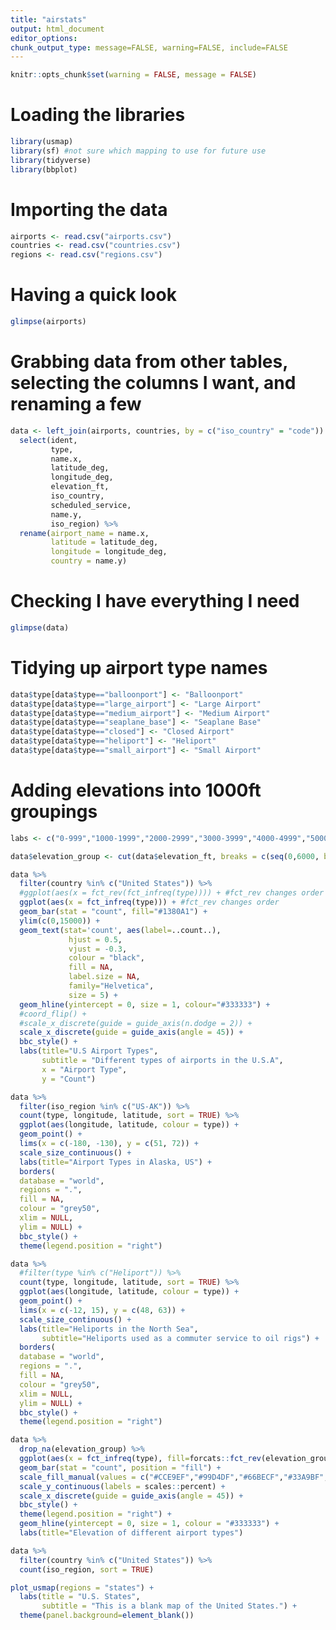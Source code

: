 ```yaml
---
title: "airstats"
output: html_document
editor_options: 
chunk_output_type: message=FALSE, warning=FALSE, include=FALSE
---
```


```r
knitr::opts_chunk$set(warning = FALSE, message = FALSE) 
```

# Loading the libraries
```r
library(usmap)
library(sf) #not sure which mapping to use for future use
library(tidyverse)
library(bbplot)
```

# Importing the data
```r
airports <- read.csv("airports.csv")
countries <- read.csv("countries.csv")
regions <- read.csv("regions.csv")
```

# Having a quick look
```r
glimpse(airports)
```

# Grabbing data from other tables, selecting the columns I want, and renaming a few
```r
data <- left_join(airports, countries, by = c("iso_country" = "code")) %>% 
  select(ident, 
         type, 
         name.x, 
         latitude_deg, 
         longitude_deg, 
         elevation_ft, 
         iso_country, 
         scheduled_service, 
         name.y,
         iso_region) %>% 
  rename(airport_name = name.x,
         latitude = latitude_deg,
         longitude = longitude_deg,
         country = name.y)
```

# Checking I have everything I need
```r
glimpse(data)
```

# Tidying up airport type names
```r
data$type[data$type=="balloonport"] <- "Balloonport"
data$type[data$type=="large_airport"] <- "Large Airport"
data$type[data$type=="medium_airport"] <- "Medium Airport"
data$type[data$type=="seaplane_base"] <- "Seaplane Base"
data$type[data$type=="closed"] <- "Closed Airport"
data$type[data$type=="heliport"] <- "Heliport"
data$type[data$type=="small_airport"] <- "Small Airport"
```

# Adding elevations into 1000ft groupings
```r
labs <- c("0-999","1000-1999","2000-2999","3000-3999","4000-4999","5000-5999","6000+")

data$elevation_group <- cut(data$elevation_ft, breaks = c(seq(0,6000, by = 1000), Inf), labels = labs, right = FALSE)
```

```r
data %>% 
  filter(country %in% c("United States")) %>% 
  #ggplot(aes(x = fct_rev(fct_infreq(type)))) + #fct_rev changes order
  ggplot(aes(x = fct_infreq(type))) + #fct_rev changes order
  geom_bar(stat = "count", fill="#1380A1") +
  ylim(c(0,15000)) +
  geom_text(stat='count', aes(label=..count..),
             hjust = 0.5, 
             vjust = -0.3, 
             colour = "black", 
             fill = NA, 
             label.size = NA, 
             family="Helvetica", 
             size = 5) +
  geom_hline(yintercept = 0, size = 1, colour="#333333") +
  #coord_flip() +
  #scale_x_discrete(guide = guide_axis(n.dodge = 2)) +
  scale_x_discrete(guide = guide_axis(angle = 45)) +
  bbc_style() +
  labs(title="U.S Airport Types",
       subtitle = "Different types of airports in the U.S.A",
       x = "Airport Type",
       y = "Count")
```

```r
data %>% 
  filter(iso_region %in% c("US-AK")) %>%
  count(type, longitude, latitude, sort = TRUE) %>% 
  ggplot(aes(longitude, latitude, colour = type)) +
  geom_point() +
  lims(x = c(-180, -130), y = c(51, 72)) +
  scale_size_continuous() +
  labs(title="Airport Types in Alaska, US") +
  borders(
  database = "world",
  regions = ".",
  fill = NA,
  colour = "grey50",
  xlim = NULL,
  ylim = NULL) +
  bbc_style() +
  theme(legend.position = "right")
```


```r
data %>% 
  #filter(type %in% c("Heliport")) %>%
  count(type, longitude, latitude, sort = TRUE) %>% 
  ggplot(aes(longitude, latitude, colour = type)) +
  geom_point() +
  lims(x = c(-12, 15), y = c(48, 63)) +
  scale_size_continuous() +
  labs(title="Heliports in the North Sea",
       subtitle="Heliports used as a commuter service to oil rigs") +
  borders(
  database = "world",
  regions = ".",
  fill = NA,
  colour = "grey50",
  xlim = NULL,
  ylim = NULL) +
  bbc_style() +
  theme(legend.position = "right")
```

```r
data %>% 
  drop_na(elevation_group) %>% 
  ggplot(aes(x = fct_infreq(type), fill=forcats::fct_rev(elevation_group))) +
  geom_bar(stat = "count", position = "fill") +
  scale_fill_manual(values = c("#CCE9EF","#99D4DF","#66BECF","#33A9BF","#1A8FA6","#005869","#003B46")) +
  scale_y_continuous(labels = scales::percent) +
  scale_x_discrete(guide = guide_axis(angle = 45)) +
  bbc_style() +
  theme(legend.position = "right") +
  geom_hline(yintercept = 0, size = 1, colour = "#333333") +
  labs(title="Elevation of different airport types")
```

```r
data %>% 
  filter(country %in% c("United States")) %>% 
  count(iso_region, sort = TRUE)
```

```r
plot_usmap(regions = "states") + 
  labs(title = "U.S. States",
       subtitle = "This is a blank map of the United States.") + 
  theme(panel.background=element_blank())
```

